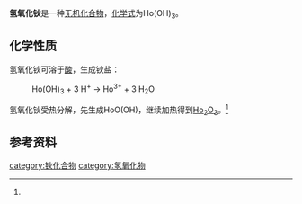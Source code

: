 {{chembox
| verifiedrevid = 
|   Name = 氢氧化钬
|CustomizedImage=[[File:Ho3+.svg|51px]][[File:3.svg|File:3.svg]][[File:OH-.svg|File:OH-.svg]]
|   OtherNames =
|   IUPACName = 
| Section1 = {{Chembox Identifiers
|   ChemSpiderID_Ref = {{chemspidercite|correct|chemspider}}
| ChemSpiderID = 
| PubChem = 
| InChI =
| InChIKey =
| SMILES = 
| StdInChI_Ref = {{stdinchicite|correct|chemspider}}
| StdInChI =
| StdInChIKey_Ref = {{stdinchicite|correct|chemspider}}
| StdInChIKey = 
| CASNo = 12054-57-8
| CASNo_Ref = {{Cascite|correct|CAS}}
  }}
| Section2 = {{Chembox Properties
|   Formula = Ho(OH)<sub>3</sub>
|   MolarMass = 215.954
|   Appearance = 黄色固体<ref name=wj>《无机化学丛书》. 第七卷 钪 稀土元素. 易宪武 等主编. 科学出版社. P<sub>168~171</sub>. (2)氢氧化物</ref>
|   Density = 
|   MeltingPt = 
|   BoilingPt = 
|   Solubility = 
|   Solvent =
|   SolubleOther = 
  }}
| Section7 = {{Chembox Hazards
|  EUHazardSymbol =
|  RPhrases =
|  SPhrases =
|  FlashPt = 
|  pKa = 
|  pKb = 
|  EUClass =
|  EUIndex = 
|  MainHazards = 
|  NFPA-H = 
|  NFPA-F = 
|  NFPA-R = 
|  NFPA-O = 
|  RSPhrases = 
|  Autoignition = 
|  ExploLimits = 
|  PEL = 
  }}
| Section8 = {{Chembox Related
|   Function = 
|   OtherFunctn = 
|   OtherAnions = [[氧化钬|氧化钬]]
|   OtherCations = [[氢氧化镝|氢氧化镝]]<br />[[氢氧化铒|氢氧化铒]]
|   OtherCpds = 
  }}
}}
'''氢氧化钬'''是一种[[无机化合物|无机化合物]]，[[化学式|化学式]]为Ho(OH)<sub>3</sub>。
==化学性质==
氢氧化钬可溶于[[酸|酸]]，生成钬盐：
: Ho(OH)<sub>3</sub> + 3 H<sup>+</sup> → Ho<sup>3+</sup> + 3 H<sub>2</sub>O
氢氧化钬受热分解，先生成HoO(OH)，继续加热得到[[氧化钬|Ho<sub>2</sub>O<sub>3</sub>]]。<ref name=wj />
==参考资料==
{{reflist}}

{{钬化合物}}
{{氢氧化物}}

[[category:钬化合物|category:钬化合物]]
[[category:氢氧化物|category:氢氧化物]]